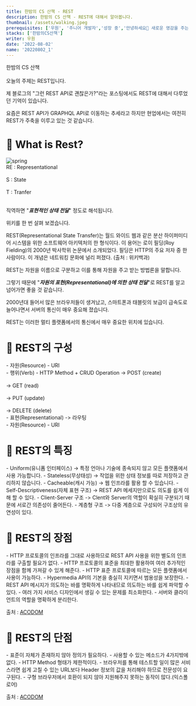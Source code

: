 ```yaml
---
title: 한밤의 CS 산책 - REST
description: 한밤의 CS 산책 - REST에 대해서 알아봅니다.
thumbnail: /assets/walking.jpeg
prerequisites: ['우원', '주니어 개발자','성장 중','안녕하세요👏 새로운 영감을 주는 일과 꾸준한 성장을 즐기는 우원입니다.']
stacks: ['한밤의CS산책']
writer: 우원
date: '2022-08-02'
name: '20220802_1' 
---
```


한밤의 CS 산책<br></br>
오늘의 주제는 REST입니다.

제 블로그의 "그런 REST API로 괜찮은가?"라는 포스팅에서도 REST에 대해서 다루었던 기억이 있습니다.

요즘은 REST API가 GRAPHQL API로 이동하는 추세라고 하지만 현업에서는 여전히 REST가 주축을 이루고 있는 것 같습니다.

# 🧐 What is Rest?

<div className="flex justify-center items-center py-5">
  <img src="https://velog.velcdn.com/images/thewoowon/post/79a5855b-7e10-46e2-ab48-98fd4aaef561/image.png" alt="spring"/>
</div>

<div className="bg-gray-50 my-4 px-4 py-2 border-l-4 border-green-400 hover:bg-gray-100 hover:border-indigo-400 transition duration-300 ease-in-out">
RE : Representational<br></br>
S : State<br></br>
T : Tranfer<br></br>
</div>

직역하면 "**_표현적인 상태 전달_**" 정도로 해석됩니다.

위키를 한 번 살펴 보겠습니다.

<div className="bg-gray-50 my-4 px-4 py-2 border-l-4 border-green-400 hover:bg-gray-100 hover:border-indigo-400 transition duration-300 ease-in-out">
REST(Representational State Transfer)는 월드 와이드 웹과 같은 분산 하이퍼미디어 시스템을 위한 소프트웨어 아키텍처의 한 형식이다. 이 용어는 로이 필딩(Roy Fielding)의 2000년 박사학위 논문에서 소개되었다. 필딩은 HTTP의 주요 저자 중 한 사람이다. 이 개념은 네트워킹 문화에 널리 퍼졌다. (출처 : 위키백과)
</div>

REST는 자원을 이름으로 구분하고 이를 통해 자원을 주고 받는 방법론을 말합니다.

그렇기 때문에 "**_자원의 표현(Representational)에 의한 상태 전달_**"로 REST를 알고 넘어가면 좋을 것 같습니다.

2000년대 들어서 많은 브라우저들이 생겨났고, 
스마트폰과 태블릿의 보급이 급속도로 늘어나면서 
서버의 통신이 매우 중요해 졌습니다.

REST는 이러한 멀티 플랫폼에서의 통신에서 매우 중요한 위치에 있습니다.


# 🧩 REST의 구성

<div className="bg-gray-50 my-4 px-4 py-2 border-l-4 border-green-400 hover:bg-gray-100 hover:border-indigo-400 transition duration-300 ease-in-out">
- 자원(Resource) - URI
</div>

<div className="bg-gray-50 my-4 px-4 py-2 border-l-4 border-green-400 hover:bg-gray-100 hover:border-indigo-400 transition duration-300 ease-in-out">
- 행위(Verb) - HTTP Method + CRUD Operation
-> POST (create)<br></br>
-> GET (read)<br></br>
-> PUT (update)<br></br>
-> DELETE (delete)
</div>

<div className="bg-gray-50 my-4 px-4 py-2 border-l-4 border-green-400 hover:bg-gray-100 hover:border-indigo-400 transition duration-300 ease-in-out">
- 표현(Representational)
-> 라우팅
</div>

<div className="bg-gray-50 my-4 px-4 py-2 border-l-4 border-green-400 hover:bg-gray-100 hover:border-indigo-400 transition duration-300 ease-in-out">
- 자원(Resource) - URI
</div>

# 🧩 REST의 특징
<div className="bg-gray-50 my-4 px-4 py-2 border-l-4 border-green-400 hover:bg-gray-100 hover:border-indigo-400 transition duration-300 ease-in-out">
- Uniform(유니폼 인터페이스)
-> 특정 언아나 기술에 종속되지 않고 모든 플랫폼에서 사용 가능합니다.
- Stateless(무상태성)
-> 작업을 위한 상태 정보를 따로 저장하고 관리하지 않습니다.
- Cacheable(캐시 가능)
-> 웹 인프라를 활용 할 수 있습니다.
- Self-Descriptiveness(자체 표현 구조)
-> REST API 메세지만으로도 의도를 쉽게 이해 할 수 있다.
- Client-Server 구조
-> Clent와 Server의 역할이 확실히 구분되기 때문에 서로간 의존성이 줄어든다.
- 계층형 구조
-> 다중 계층으로 구성되어 구조상의 유연성이 있다.
</div>


# 🧩 REST의 장점

<div className="bg-gray-50 my-4 px-4 py-2 border-l-4 border-green-400 hover:bg-gray-100 hover:border-indigo-400 transition duration-300 ease-in-out">
- HTTP 프로토콜의 인프라를 그대로 사용하므로 REST API 사용을 위한 별도의 인프라를 구출할 필요가 없다.
- HTTP 프로토콜의 표준을 최대한 활용하여 여러 추가적인 장점을 함께 가져갈 수 있게 해준다.
- HTTP 표준 프로토콜에 따르는 모든 플랫폼에서 사용이 가능하다.
- Hypermedia API의 기본을 충실히 지키면서 범용성을 보장한다.
- REST API 메시지가 의도하는 바를 명확하게 나타내므로 의도하는 바를 쉽게 파악할 수 있다.
- 여러 가지 서비스 디자인에서 생길 수 있는 문제를 최소화한다.
- 서버와 클라이언트의 역할을 명확하게 분리한다.
<p className="px-4">
    출처 :
    <span><a target="_blank" href="http://www.incodom.kr/REST" className="a-custom"> ACODOM</a></span>
</p>
</div>

# 🧩 REST의 단점

<div className="bg-gray-50 my-4 px-4 py-2 border-l-4 border-green-400 hover:bg-gray-100 hover:border-indigo-400 transition duration-300 ease-in-out">
- 표준이 자체가 존재하지 않아 정의가 필요하다.
- 사용할 수 있는 메소드가 4가지밖에 없다.
- HTTP Method 형태가 제한적이다.
- 브라우저를 통해 테스트할 일이 많은 서비스라면 쉽게 고칠 수 있는 URL보다 Header 정보의 값을 처리해야 하므로 전문성이 요구된다.
- 구형 브라우저에서 호환이 되지 않아 지원해주지 못하는 동작이 많다.(익스폴로어)
<p className="px-4">
    출처 :
    <span><a target="_blank" href="http://www.incodom.kr/REST" className="a-custom"> ACODOM</a></span>
</p>
</div>